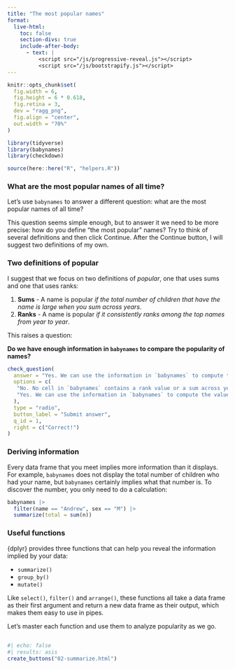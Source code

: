 ```yaml
---
title: "The most popular names"
format:
  live-html: 
    toc: false
    section-divs: true
    include-after-body: 
      - text: |
          <script src="/js/progressive-reveal.js"></script>
          <script src="/js/bootstrapify.js"></script>
---
```


```r
knitr::opts_chunk$set(
  fig.width = 6,
  fig.height = 6 * 0.618,
  fig.retina = 3,
  dev = "ragg_png",
  fig.align = "center",
  out.width = "70%"
)

library(tidyverse)
library(babynames)
library(checkdown)

source(here::here("R", "helpers.R"))
```

### What are the most popular names of all time? {.no-hide}

Let's use `babynames` to answer a different question: what are the most popular names of all time?

This question seems simple enough, but to answer it we need to be more precise: how do you define "the most popular" names? Try to think of several definitions and then click Continue. After the Continue button, I will suggest two definitions of my own.

### Two definitions of popular

I suggest that we focus on two definitions of _popular_, one that uses sums and one that uses ranks:

1. **Sums** - A name is popular _if the total number of children that have the name is large when you sum across years_.
2. **Ranks** - A name is popular _if it consistently ranks among the top names from year to year_.

This raises a question:

::: {.callout-note appearance="simple" icon=false .question}

**Do we have enough information in `babynames` to compare the popularity of names?**

```r
check_question(
  answer = "Yes. We can use the information in `babynames` to compute the values we want.", 
  options = c(
   "No. No cell in `babynames` contains a rank value or a sum across years.",
   "Yes. We can use the information in `babynames` to compute the values we want."
  ), 
  type = "radio", 
  button_label = "Submit answer", 
  q_id = 1,
  right = c("Correct!")
)
```
:::

### Deriving information

Every data frame that you meet implies more information than it displays. For example, `babynames` does not display the total number of children who had your name, but `babynames` certainly implies what that number is. To discover the number, you only need to do a calculation:

```r
babynames |> 
  filter(name == "Andrew", sex == "M") |> 
  summarize(total = sum(n))
```

### Useful functions

{dplyr} provides three functions that can help you reveal the information implied by your data: 

* `summarize()`  
* `group_by()`  
* `mutate()`

Like `select()`, `filter()` and `arrange()`, these functions all take a data frame as their first argument and return a new data frame as their output, which makes them easy to use in pipes.

Let's master each function and use them to analyze popularity as we go.

##

```r
#| echo: false
#| results: asis
create_buttons("02-summarize.html")
```
